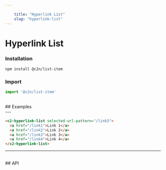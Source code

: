 ```yaml
---
    
    title: "Hyperlink List"
    slug: "hyperlink-list"
---
```




# Hyperlink List

### Installation

```bash tag=CodeBlock
npm install @c2n/list-item
```

### Import

```typescript tag=CodeBlock
import '@c2n/list-item'
```

<br />
## Examples
<br />
---

```html tag=MdxCodeBlock,compack=true
<c2-hyperlink-list selected-url-pattern="/link3">
  <a href="/link1">Link 1</a>
  <a href="/link2">Link 2</a>
  <a href="/link3">Link 3</a>
  <a href="/link4">Link 4</a>
</c2-hyperlink-list>
```

---

<br />
## API

<ApiTable componentTag="c2-hyperlink-list"></ApiTable>
